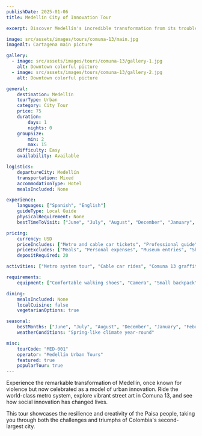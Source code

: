 ```yaml
---
publishDate: 2025-01-06
title: Medellín City of Innovation Tour

excerpt: Discover Medellín's incredible transformation from its troubled past to a modern metropolis, exploring innovative urban projects, vibrant neighborhoods, and rich culture.

image: src/assets/images/tours/comuna-13/main.jpg
imageAlt: Cartagena main picture

gallery:
  - image: src/assets/images/tours/comuna-13/gallery-1.jpg
    alt: Downtown colorful picture
  - image: src/assets/images/tours/comuna-13/gallery-2.jpg
    alt: Downtown colorful picture

general:
    destination: Medellín
    tourType: Urban
    category: City Tour
    price: 75
    duration:
        days: 1
        nights: 0
    groupSize:
        min: 2
        max: 15
    difficulty: Easy
    availability: Available

logistics:
    departureCity: Medellín
    transportation: Mixed
    accommodationType: Hotel
    mealsIncluded: None

experience:
    languages: ["Spanish", "English"]
    guideType: Local Guide
    physicalRequirement: None
    bestTimeToVisit: ["June", "July", "August", "December", "January", "February"]

pricing:
    currency: USD
    priceIncludes: ["Metro and cable car tickets", "Professional guide", "Comuna 13 graffiti tour", "Innovation district visit"]
    priceExcludes: ["Meals", "Personal expenses", "Museum entries", "Shopping"]
    depositRequired: 20

activities: ["Metro system tour", "Cable car rides", "Comuna 13 graffiti tour", "Innovation district", "Botanical garden", "Local market visit"]

requirements:
    equipment: ["Comfortable walking shoes", "Camera", "Small backpack"]

dining:
    mealsIncluded: None
    localCuisine: false
    vegetarianOptions: true

seasonal:
    bestMonths: ["June", "July", "August", "December", "January", "February"]
    weatherConditions: "Spring-like climate year-round"

misc:
    tourCode: "MED-001"
    operator: "Medellín Urban Tours"
    featured: true
    popularTour: true
---
```


Experience the remarkable transformation of Medellín, once known for violence but now celebrated as a model of urban innovation. Ride the world-class metro system, explore vibrant street art in Comuna 13, and see how social innovation has changed lives.

This tour showcases the resilience and creativity of the Paisa people, taking you through both the challenges and triumphs of Colombia's second-largest city.